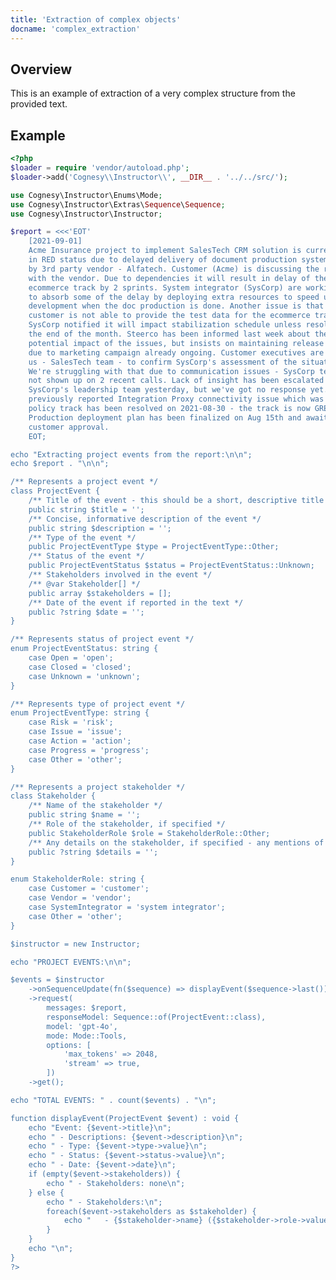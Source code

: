 ---
title: 'Extraction of complex objects'
docname: 'complex_extraction'
---

## Overview

This is an example of extraction of a very complex structure from
the provided text.

## Example

```php
<?php
$loader = require 'vendor/autoload.php';
$loader->add('Cognesy\\Instructor\\', __DIR__ . '../../src/');

use Cognesy\Instructor\Enums\Mode;
use Cognesy\Instructor\Extras\Sequence\Sequence;
use Cognesy\Instructor\Instructor;

$report = <<<'EOT'
    [2021-09-01]
    Acme Insurance project to implement SalesTech CRM solution is currently
    in RED status due to delayed delivery of document production system, led
    by 3rd party vendor - Alfatech. Customer (Acme) is discussing the resolution
    with the vendor. Due to dependencies it will result in delay of the
    ecommerce track by 2 sprints. System integrator (SysCorp) are working
    to absorb some of the delay by deploying extra resources to speed up
    development when the doc production is done. Another issue is that the
    customer is not able to provide the test data for the ecommerce track.
    SysCorp notified it will impact stabilization schedule unless resolved by
    the end of the month. Steerco has been informed last week about the
    potential impact of the issues, but insists on maintaining release schedule
    due to marketing campaign already ongoing. Customer executives are asking
    us - SalesTech team - to confirm SysCorp's assessment of the situation.
    We're struggling with that due to communication issues - SysCorp team has
    not shown up on 2 recent calls. Lack of insight has been escalated to
    SysCorp's leadership team yesterday, but we've got no response yet. The
    previously reported Integration Proxy connectivity issue which was blocking
    policy track has been resolved on 2021-08-30 - the track is now GREEN.
    Production deployment plan has been finalized on Aug 15th and awaiting
    customer approval.
    EOT;

echo "Extracting project events from the report:\n\n";
echo $report . "\n\n";

/** Represents a project event */
class ProjectEvent {
    /** Title of the event - this should be a short, descriptive title of the event */
    public string $title = '';
    /** Concise, informative description of the event */
    public string $description = '';
    /** Type of the event */
    public ProjectEventType $type = ProjectEventType::Other;
    /** Status of the event */
    public ProjectEventStatus $status = ProjectEventStatus::Unknown;
    /** Stakeholders involved in the event */
    /** @var Stakeholder[] */
    public array $stakeholders = [];
    /** Date of the event if reported in the text */
    public ?string $date = '';
}

/** Represents status of project event */
enum ProjectEventStatus: string {
    case Open = 'open';
    case Closed = 'closed';
    case Unknown = 'unknown';
}

/** Represents type of project event */
enum ProjectEventType: string {
    case Risk = 'risk';
    case Issue = 'issue';
    case Action = 'action';
    case Progress = 'progress';
    case Other = 'other';
}

/** Represents a project stakeholder */
class Stakeholder {
    /** Name of the stakeholder */
    public string $name = '';
    /** Role of the stakeholder, if specified */
    public StakeholderRole $role = StakeholderRole::Other;
    /** Any details on the stakeholder, if specified - any mentions of company, organization, structure, group, team, function */
    public ?string $details = '';
}

enum StakeholderRole: string {
    case Customer = 'customer';
    case Vendor = 'vendor';
    case SystemIntegrator = 'system integrator';
    case Other = 'other';
}

$instructor = new Instructor;

echo "PROJECT EVENTS:\n\n";

$events = $instructor
    ->onSequenceUpdate(fn($sequence) => displayEvent($sequence->last()))
    ->request(
        messages: $report,
        responseModel: Sequence::of(ProjectEvent::class),
        model: 'gpt-4o',
        mode: Mode::Tools,
        options: [
            'max_tokens' => 2048,
            'stream' => true,
        ])
    ->get();

echo "TOTAL EVENTS: " . count($events) . "\n";

function displayEvent(ProjectEvent $event) : void {
    echo "Event: {$event->title}\n";
    echo " - Descriptions: {$event->description}\n";
    echo " - Type: {$event->type->value}\n";
    echo " - Status: {$event->status->value}\n";
    echo " - Date: {$event->date}\n";
    if (empty($event->stakeholders)) {
        echo " - Stakeholders: none\n";
    } else {
        echo " - Stakeholders:\n";
        foreach($event->stakeholders as $stakeholder) {
            echo "   - {$stakeholder->name} ({$stakeholder->role->value})\n";
        }
    }
    echo "\n";
}
?>
```
